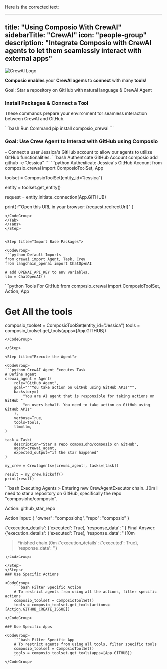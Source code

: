 Here is the corrected text:

---
title: "Using Composio With CrewAI"
sidebarTitle: "CrewAI"
icon: "people-group"
description: "Integrate Composio with CrewAI agents to let them seamlessly interact with external apps"
---

<img src="https://i.imgur.com/jXeNUda.png" alt="CrewAI Logo" />

**Composio enables** your **CrewAI agents** to **connect** with many **tools**!

<Tip>
  Goal: Star a repository on GitHub with natural language & CrewAI Agent
</Tip>

### Install Packages & Connect a Tool

These commands prepare your environment for seamless interaction between CrewAI and GitHub.

<CodeGroup>
```bash Run Command
pip install composio_crewai
```
</CodeGroup>


### Goal: Use Crew Agent to Interact with GitHub using Composio

<Steps>
<Step title="Connect GitHub account">
- Connect a user Jessica's GitHub account to allow our agents to utilize GitHub functionalities.
<Tabs>
<Tab title="CLI">
<CodeGroup>
```bash Authenticate GitHub Account 
composio add github -e "Jessica"
```
</CodeGroup>
</Tab>
<Tab title="Python">
<CodeGroup>
```python Authenticate Jessica's GitHub Account 
from composio_crewai import ComposioToolSet, App

toolset = ComposioToolSet(entity_id="Jessica")

entity = toolset.get_entity()

request = entity.initiate_connection(App.GITHUB)

print(
    f"Open this URL in your browser: {request.redirectUrl}"
)
```
</CodeGroup>
</Tab>
</Tabs>
</Step>


<Step title="Import Base Packages">

<CodeGroup>
```python Default Imports
from crewai import Agent, Task, Crew
from langchain_openai import ChatOpenAI

# add OPENAI_API_KEY to env variables.
llm = ChatOpenAI()
```
</CodeGroup>

</Step>

<Step title="Fetch all Tools via Composio">

<CodeGroup>
```python Tools For GitHub
from composio_crewai import ComposioToolSet, Action, App

# Get All the tools

composio_toolset = ComposioToolSet(entity_id="Jessica")
tools = composio_toolset.get_tools(apps=[App.GITHUB])
```
</CodeGroup>

</Step>

<Step title="Execute the Agent">

<CodeGroup>
```python CrewAI Agent Executes Task
# Define agent
crewai_agent = Agent(
    role="GitHub Agent",
    goal="""You take action on GitHub using GitHub APIs""",
    backstory=(
        "You are AI agent that is responsible for taking actions on GitHub "
        "on users behalf. You need to take action on GitHub using GitHub APIs"
    ),
    verbose=True,
    tools=tools,
    llm=llm,
)

task = Task(
    description="Star a repo composiohq/composio on GitHub",
    agent=crewai_agent,
    expected_output="if the star happened"
)

my_crew = Crew(agents=[crewai_agent], tasks=[task])

result = my_crew.kickoff()
print(result)
```
</CodeGroup>

</Step>

<Step title="Check Response">

<CodeGroup>
```bash Executing Agents
> Entering new CrewAgentExecutor chain...[0m
I need to star a repository on GitHub, specifically the repo "composiohq/composio".

Action:
github_star_repo

Action Input:
{
"owner": "composiohq",
"repo": "composio"
}

{'execution_details': {'executed': True}, 'response_data': ''}
Final Answer: {'execution_details': {'executed': True}, 'response_data': ''}[0m

> Finished chain.[0m
> {'execution_details': {'executed': True}, 'response_data': ''}
```
</CodeGroup>

</Step>
</Steps>
### Use Specific Actions

<CodeGroup>
    ```bash Filter Specific Action
    # To restrict agents from using all the actions, filter specific actions
    composio_toolset = ComposioToolSet()
    tools = composio_toolset.get_tools(actions=[Action.GITHUB_CREATE_ISSUE])
    ```
</CodeGroup>

### Use Specific Apps

<CodeGroup>
    ```bash Filter Specific App 
    # To restrict agents from using all tools, filter specific tools 
    composio_toolset = ComposioToolSet() 
    tools = composio_toolset.get_tools(apps=[App.GITHUB]) 
    ```
</CodeGroup>